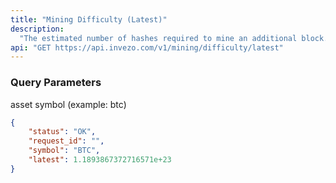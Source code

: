```yaml
---
title: "Mining Difficulty (Latest)"
description:
  "The estimated number of hashes required to mine an additional block."
api: "GET https://api.invezo.com/v1/mining/difficulty/latest"
---
```


### Query Parameters

<ParamField query="symbol" type="string" required>
  asset symbol (example: btc)
</ParamField>

<ResponseExample>

```json Response
{
    "status": "OK",
    "request_id": "",
    "symbol": "BTC",
    "latest": 1.1893867372716571e+23
}
```

</ResponseExample>